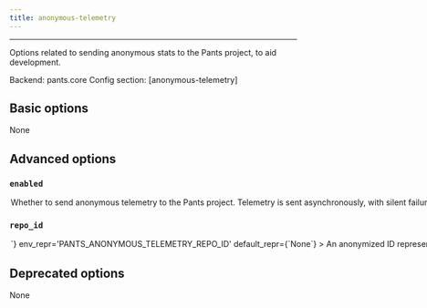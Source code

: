 ```yaml
---
title: anonymous-telemetry
---
```



---


Options related to sending anonymous stats to the Pants project, to aid development.

Backend: <span className="color--primary">pants.core</span>
Config section: <span className="color--primary">[anonymous-telemetry]</span>

<span className={styles.options}>

## Basic options

None

## Advanced options


### `enabled`

<Option
  cli_repr={`--[no-]anonymous-telemetry-enabled`}
  env_repr='PANTS_ANONYMOUS_TELEMETRY_ENABLED'
  default_repr={`False`}
>

Whether to send anonymous telemetry to the Pants project.
Telemetry is sent asynchronously, with silent failure, and does not impact build times or outcomes.
See https://www.pantsbuild.org/v2.10/docs/anonymous-telemetry for details.

</Option>

### `repo_id`

<Option
  cli_repr={`--anonymous-telemetry-repo-id=<str>`}
  env_repr='PANTS_ANONYMOUS_TELEMETRY_REPO_ID'
  default_repr={`None`}
>

An anonymized ID representing this repo.
For private repos, you likely want the ID to not be derived from, or algorithmically convertible to, anything identifying the repo.
For public repos the ID may be visible in that repo&#x27;s config file, so anonymity of the repo is not guaranteed (although user anonymity is always guaranteed).
See https://www.pantsbuild.org/v2.10/docs/anonymous-telemetry for details.

</Option>

## Deprecated options

None


</span>
